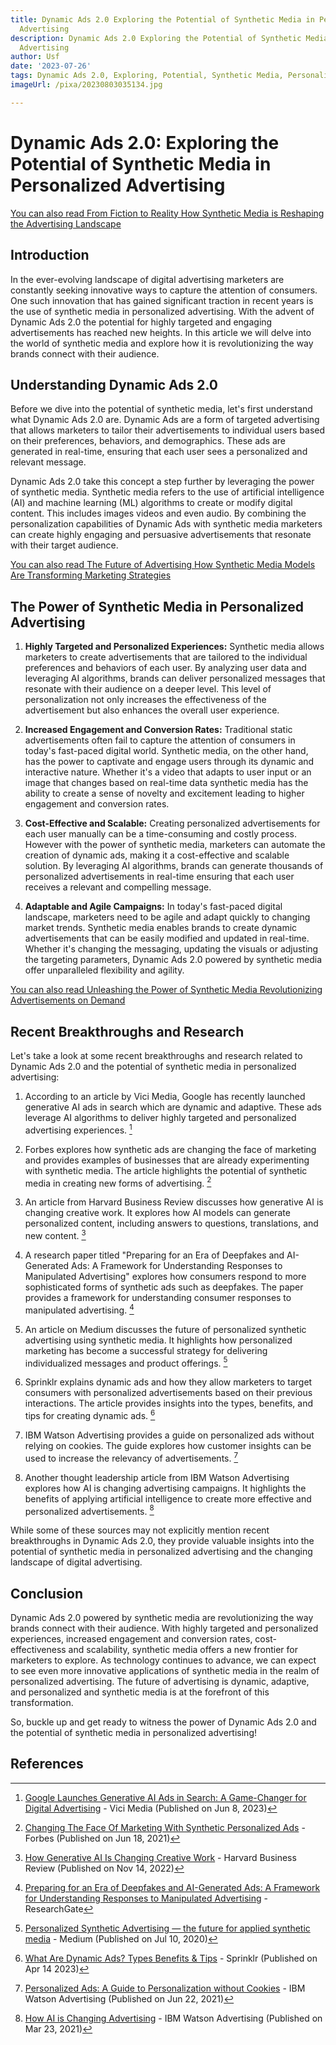 ```yaml
---
title: Dynamic Ads 2.0 Exploring the Potential of Synthetic Media in Personalized
  Advertising
description: Dynamic Ads 2.0 Exploring the Potential of Synthetic Media in Personalized
  Advertising
author: Usf
date: '2023-07-26'
tags: Dynamic Ads 2.0, Exploring, Potential, Synthetic Media, Personalized Advertising
imageUrl: /pixa/20230803035134.jpg

---
```

#  Dynamic Ads  2.0: Exploring the Potential  of Synthetic  Media in Personalized Advertising

[You can also read From Fiction to Reality How Synthetic Media is Reshaping the  Advertising Landscape](From%20Fiction%20to%20Reality%20How%20Synthetic%20Media%20is%20Reshaping%20the%20Advertising%20Landscape)


## Introduction

In  the ever-evolving landscape of digital advertising marketers are constantly seeking innovative ways to  capture the attention of consumers. One such innovation that has gained significant traction in recent years  is the use of synthetic media in personalized advertising. With the advent of Dynamic Ads 2.0  the potential for highly targeted and engaging advertisements has  reached new heights. In this article we will delve into the world  of synthetic media and explore how it is revolutionizing the way brands  connect with their audience.

## Understanding Dynamic Ads 2.0

Before we dive into the potential of  synthetic media, let's first understand what Dynamic Ads 2.0 are.  Dynamic Ads are a form of  targeted advertising that allows marketers to tailor  their advertisements to individual users based  on their  preferences, behaviors, and demographics.  These ads are generated in real-time, ensuring that each user sees a personalized and relevant message.

Dynamic Ads 2.0 take this concept a step further by leveraging the power of synthetic media. Synthetic  media  refers to the use of artificial intelligence (AI)  and machine learning (ML) algorithms to create or modify digital content. This includes images videos and even audio. By combining the personalization capabilities  of Dynamic Ads with synthetic media marketers can create  highly engaging and persuasive advertisements that resonate with their target audience.

[You can  also read The Future of  Advertising How Synthetic Media Models Are Transforming Marketing Strategies](The%20Future%20of%20Advertising%20How%20Synthetic%20Media%20Models%20Are%20Transforming%20Marketing%20Strategies)


## The Power of Synthetic Media in Personalized  Advertising

1. **Highly Targeted and Personalized Experiences:** Synthetic media allows marketers to create advertisements that are tailored to the individual  preferences and behaviors of each user. By analyzing user data  and leveraging AI algorithms, brands can  deliver  personalized messages that  resonate with their audience  on a deeper level. This level of personalization not only increases the effectiveness  of the advertisement but also  enhances  the overall user experience.

2. **Increased Engagement and Conversion Rates:** Traditional static advertisements often fail to capture the attention of consumers in today's fast-paced digital world.  Synthetic media, on the other hand, has the power to captivate and engage users through its dynamic and interactive nature. Whether it's a video that  adapts to  user input or an image that changes based on real-time data synthetic media has the ability  to create a sense of novelty and excitement leading to higher engagement and conversion  rates.

3. **Cost-Effective and Scalable:** Creating personalized advertisements for each user manually can be a time-consuming and costly process. However with the power of synthetic media, marketers can automate the creation of dynamic ads, making it a cost-effective and scalable solution. By leveraging AI algorithms, brands can generate thousands of personalized  advertisements in real-time  ensuring that each  user receives a relevant and compelling message.

4. **Adaptable  and Agile Campaigns:** In today's fast-paced digital landscape, marketers need to be  agile and  adapt quickly to changing market trends. Synthetic media enables brands to  create dynamic  advertisements that can be  easily  modified and updated in real-time. Whether it's changing the messaging, updating the visuals or adjusting the targeting parameters,  Dynamic Ads 2.0  powered by synthetic media offer  unparalleled flexibility and agility.

[You can also read Unleashing the Power of Synthetic Media Revolutionizing Advertisements on Demand](Unleashing%20the%20Power%20of%20Synthetic%20Media%20Revolutionizing%20Advertisements%20on%20Demand)


## Recent Breakthroughs and Research

Let's take a look at some recent breakthroughs and  research related to Dynamic Ads  2.0 and the potential of synthetic media in personalized advertising:

1. According to an  article  by Vici Media, Google has recently  launched generative AI ads in search which are dynamic and  adaptive. These ads leverage AI algorithms to deliver highly targeted and personalized advertising experiences. [^1^]

2.  Forbes explores how synthetic ads are changing the face of marketing and provides examples of  businesses that are already experimenting with synthetic media. The article highlights the potential of synthetic media in creating new forms  of advertising. [^2^]

3. An  article from Harvard Business Review discusses  how generative AI is changing creative work. It  explores  how  AI models can generate personalized content, including answers to questions, translations, and new content. [^3^]

4. A  research paper titled "Preparing  for an Era of Deepfakes and AI-Generated Ads: A Framework for Understanding  Responses to  Manipulated Advertising" explores  how consumers respond to more sophisticated forms  of synthetic ads such as deepfakes.  The paper  provides  a framework for understanding consumer responses to manipulated advertising. [^4^]

5. An article on Medium discusses the future of personalized  synthetic advertising using synthetic media. It highlights how personalized marketing  has become a successful strategy  for  delivering individualized messages and product offerings. [^5^]

6. Sprinklr explains dynamic  ads and how they allow marketers to target consumers with personalized advertisements based on their previous interactions. The article provides insights into the types, benefits, and tips for creating dynamic ads. [^6^]

7.  IBM Watson Advertising  provides a guide on  personalized ads without  relying on cookies.  The  guide explores how customer insights  can be used to increase the relevancy of advertisements. [^7^]

8. Another thought leadership article from IBM Watson Advertising explores how AI is changing advertising campaigns. It highlights the benefits of  applying artificial intelligence to create more effective and  personalized advertisements. [^8^]

While some of  these sources may not explicitly mention recent breakthroughs in Dynamic Ads 2.0,  they provide valuable insights into the potential of synthetic media in personalized advertising and the changing  landscape of digital advertising.

## Conclusion

Dynamic Ads  2.0 powered by synthetic media are revolutionizing the way brands connect with their audience. With highly  targeted and personalized experiences, increased engagement and conversion rates, cost-effectiveness  and scalability, synthetic media offers a new frontier for marketers to explore. As technology continues to advance, we can expect to see even more innovative applications of synthetic media in the  realm of personalized advertising. The future of advertising is dynamic, adaptive, and personalized and synthetic  media is at the forefront of  this transformation.

So, buckle up and get ready to witness  the power of Dynamic Ads  2.0 and the potential of synthetic media in personalized advertising!

##  References

[^1^]: [Google Launches Generative AI Ads in Search: A Game-Changer for Digital Advertising](https://vicimediainc.com/google-launches-generative-ai-ads-in-search-a-game-changer-for-digital-advertising/) - Vici Media (Published on Jun 8, 2023)

[^2^]: [Changing The Face Of Marketing With Synthetic Personalized Ads](https://www.forbes.com/sites/forbesbusinesscouncil/2021/06/18/changing-the-face-of-marketing-with-synthetic-personalized-ads/?sh=24a594835106) - Forbes (Published on Jun 18, 2021)

[^3^]: [How  Generative AI Is Changing Creative Work](https://hbr.org/2022/11/how-generative-ai-is-changing-creative-work) - Harvard Business Review (Published on Nov 14, 2022)

[^4^]:  [Preparing for an  Era of Deepfakes and AI-Generated Ads:  A Framework for Understanding Responses to Manipulated Advertising](https://www.researchgate.net/publication/350409592_Preparing_for_an_Era_of_Deepfakes_and_AI-Generated_Ads_A_Framework_for_Understanding_Responses_to_Manipulated_Advertising) - ResearchGate

[^5^]: [Personalized Synthetic Advertising — the future for applied synthetic media](https://medium.com/@lenkahamosova/personalized-synthetic-advertising-the-future-for-applied-synthetic-media-fc054c2ae19e) - Medium (Published on Jul 10, 2020)

[^6^]: [What Are Dynamic Ads? Types Benefits &  Tips](https://www.sprinklr.com/cxm/dynamic-ads/) - Sprinklr (Published on  Apr 14  2023)

[^7^]: [Personalized Ads: A Guide to Personalization without  Cookies](https://www.ibm.com/watson-advertising/thought-leadership/personalized-ads-guide-without-cookies) - IBM Watson Advertising (Published on Jun 22, 2021)

[^8^]: [How AI is Changing Advertising](https://www.ibm.com/watson-advertising/thought-leadership/how-ai-is-changing-advertising)  - IBM Watson Advertising (Published on Mar 23, 2021)